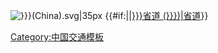 <includeonly>[[File:Shoudou {{{1|}}}(China).svg|35px]]&nbsp;{{#if:{{{2|}}}|{{{2|}}}|[[{{{1|}}}省道 ({{{P|{{{3|}}}}}})|{{{1|}}}省道]]}}</includeonly><noinclude>
{{Documentation}}
[[Category:中国交通模板]]
</noinclude>